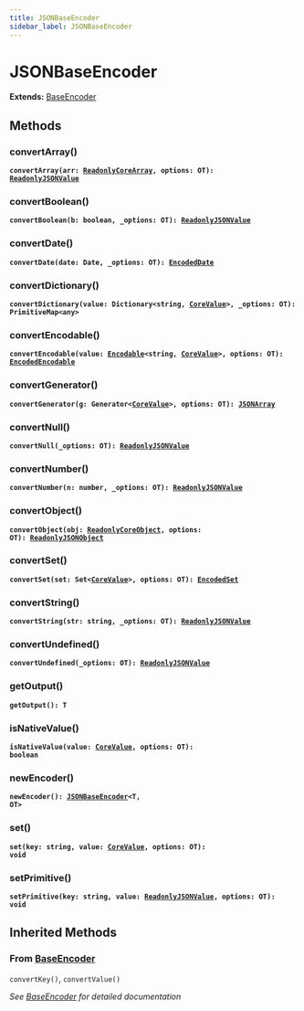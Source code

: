```yaml
---
title: JSONBaseEncoder
sidebar_label: JSONBaseEncoder
---
```


# JSONBaseEncoder

**Extends:** [BaseEncoder](/api/classes/baseencoder)

## Methods

### convertArray()

**<code>convertArray(arr: [ReadonlyCoreArray](/api/types/readonlycorearray), options: OT): [ReadonlyJSONValue](/api/types/readonlyjsonvalue)</code>**

### convertBoolean()

**<code>convertBoolean(b: boolean, _options: OT): [ReadonlyJSONValue](/api/types/readonlyjsonvalue)</code>**

### convertDate()

**<code>convertDate(date: Date, _options: OT): [EncodedDate](/api/interfaces/encodeddate)</code>**

### convertDictionary()

**<code>convertDictionary(value: Dictionary&lt;string, [CoreValue](/api/types/corevalue)&gt;, _options: OT): PrimitiveMap&lt;any&gt;</code>**

### convertEncodable()

**<code>convertEncodable(value: [Encodable](/api/interfaces/encodable)&lt;string, [CoreValue](/api/types/corevalue)&gt;, options: OT): [EncodedEncodable](/api/interfaces/encodedencodable)</code>**

### convertGenerator()

**<code>convertGenerator(g: Generator&lt;[CoreValue](/api/types/corevalue)&gt;, options: OT): [JSONArray](/api/types/jsonarray)</code>**

### convertNull()

**<code>convertNull(_options: OT): [ReadonlyJSONValue](/api/types/readonlyjsonvalue)</code>**

### convertNumber()

**<code>convertNumber(n: number, _options: OT): [ReadonlyJSONValue](/api/types/readonlyjsonvalue)</code>**

### convertObject()

**<code>convertObject(obj: [ReadonlyCoreObject](/api/types/readonlycoreobject), options: OT): [ReadonlyJSONObject](/api/interfaces/readonlyjsonobject)</code>**

### convertSet()

**<code>convertSet(set: Set&lt;[CoreValue](/api/types/corevalue)&gt;, options: OT): [EncodedSet](/api/interfaces/encodedset)</code>**

### convertString()

**<code>convertString(str: string, _options: OT): [ReadonlyJSONValue](/api/types/readonlyjsonvalue)</code>**

### convertUndefined()

**<code>convertUndefined(_options: OT): [ReadonlyJSONValue](/api/types/readonlyjsonvalue)</code>**

### getOutput()

**<code>getOutput(): T</code>**

### isNativeValue()

**<code>isNativeValue(value: [CoreValue](/api/types/corevalue), options: OT): boolean</code>**

### newEncoder()

**<code>newEncoder(): [JSONBaseEncoder](/api/classes/jsonbaseencoder)&lt;T, OT&gt;</code>**

### set()

**<code>set(key: string, value: [CoreValue](/api/types/corevalue), options: OT): void</code>**

### setPrimitive()

**<code>setPrimitive(key: string, value: [ReadonlyJSONValue](/api/types/readonlyjsonvalue), options: OT): void</code>**

## Inherited Methods

### From [BaseEncoder](/api/classes/baseencoder)

`convertKey()`, `convertValue()`

*See [BaseEncoder](/api/classes/baseencoder) for detailed documentation*

